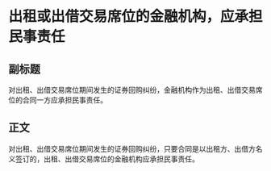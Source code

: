 # 出租或出借交易席位的金融机构，应承担民事责任
## 副标题
对出租、出借交易席位期间发生的证券回购纠纷，金融机构作为出租、出借交易席位的合同一方应承担民事责任。
## 正文
对出租、出借交易席位期间发生的证券回购纠纷，只要合同是以出租方、出借方名义签订的，出租、出借交易席位的金融机构应承担民事责任。